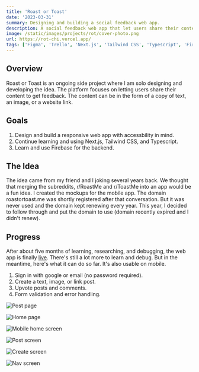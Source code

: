 ```yaml
---
title: 'Roast or Toast'
date: '2023-03-31'
summary: Designing and building a social feedback web app.
description: A social feedback web app that let users share their content to get feedback.
image: /static/images/projects/rot/cover-photo.png
url: https://rot-chi.vercel.app/
tags: ['Figma', 'Trello', 'Next.js', 'Tailwind CSS', 'Typescript', 'Firebase']
---
```


## Overview

Roast or Toast is an ongoing side project where I am solo designing and developing the idea. The platform focuses on letting users share their content to get feedback. The content can be in the form of a copy of text, an image, or a website link.

## Goals

1. Design and build a responsive web app with accessbility in mind.
2. Continue learning and using Next.js, Tailwind CSS, and Typescript.
3. Learn and use Firebase for the backend.

## The Idea

The idea came from my friend and I joking several years back. We thought that merging the subreddits, r/RoastMe and r/ToastMe into an app would be a fun idea. I created the mockups for the mobile app. The domain roastortoast.me was shortly registered after that conversation. But it was never used and the domain kept renewing every year. This year, I decided to follow through and put the domain to use (domain recently expired and I didn't renew).

## Progress

After about five months of learning, researching, and debugging, the web app is finally <a href="https:roastortoast.me" target="_blank" rel="noreferrer noopener">live</a>. There's still a lot more to learn and debug. But in the meantime, here's what it can do so far. It's also usable on mobile.

1. Sign in with google or email (no password required).
2. Create a text, image, or link post.
3. Upvote posts and comments.
4. Form validation and error handling.

<div className="py-2 space-y-4">

![Post page](/static/images/projects/rot/web-screen1.png)

![Home page](/static/images/projects/rot/web-screen2.png)

</div>

<div className="projectImageGrid">

![Mobile home screen](/static/images/projects/rot/mob-screen1.png)

![Post screen](/static/images/projects/rot/mob-screen2.png)

![Create screen](/static/images/projects/rot/mob-screen3.png)

![Nav screen](/static/images/projects/rot/mob-screen4.png)

</div>
